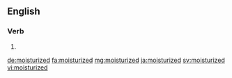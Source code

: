 ==English==

===Verb===
{{head|en|verb form}}

# {{en-past of|moisturize}}

[[de:moisturized]]
[[fa:moisturized]]
[[mg:moisturized]]
[[ja:moisturized]]
[[sv:moisturized]]
[[vi:moisturized]]
